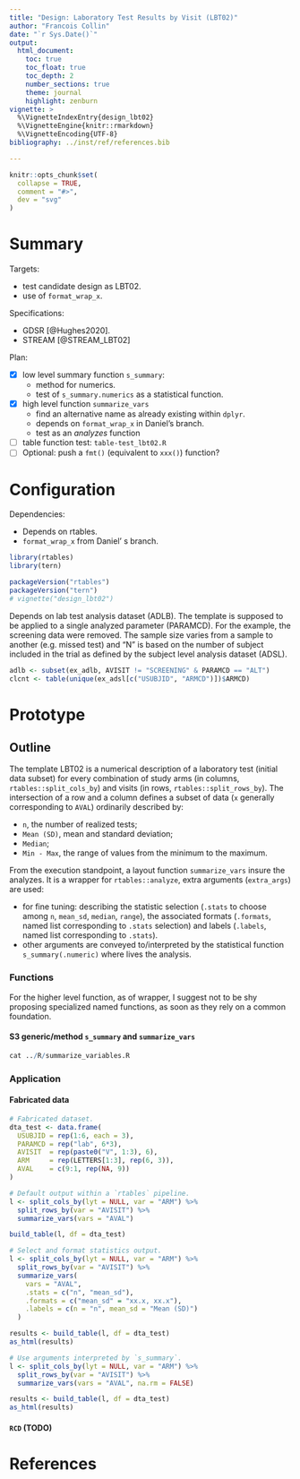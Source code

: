 ---
title: "Design: Laboratory Test Results by Visit (LBT02)"
author: "Francois Collin"
date: "`r Sys.Date()`"
output:
  html_document:
    toc: true
    toc_float: true
    toc_depth: 2
    number_sections: true
    theme: journal
    highlight: zenburn
vignette: >
  %\VignetteIndexEntry{design_lbt02}
  %\VignetteEngine{knitr::rmarkdown}
  %\VignetteEncoding{UTF-8}
bibliography: ../inst/ref/references.bib

---

```{r, include = FALSE}
knitr::opts_chunk$set(
  collapse = TRUE,
  comment = "#>",
  dev = "svg"
)
```

Summary
=======

Targets:

- test candidate design as LBT02.
- use of `format_wrap_x`.

Specifications:

+ GDSR [@Hughes2020].
+ STREAM [@STREAM_LBT02]

Plan:

- [x] low level summary function `s_summary`:
    + method for numerics.
    + test of `s_summary.numerics` as a statistical function.
- [x] high level function `summarize_vars`
    + find an alternative name as already existing within `dplyr`.
    + depends on `format_wrap_x` in Daniel's branch.
    + test as an *analyzes* function
- [ ] table function test: `table-test_lbt02.R`
- [ ] Optional: push a `fmt()` (equivalent to `xxx()`) function?

Configuration
=============

Dependencies:

- Depends on rtables.
- `format_wrap_x` from Daniel' s branch.

```{r setup}
library(rtables)
library(tern)

packageVersion("rtables")
packageVersion("tern")
# vignette("design_lbt02")
```

Depends on lab test analysis dataset (ADLB). The template is supposed to be
applied to a single analyzed parameter (PARAMCD). For the example, the 
screening data were removed. The sample size varies from a sample to another
(e.g. missed test) and "N" is based on the number of subject included in the
trial as defined by the subject level analysis dataset (ADSL).

```{r data}
adlb <- subset(ex_adlb, AVISIT != "SCREENING" & PARAMCD == "ALT")
clcnt <- table(unique(ex_adsl[c("USUBJID", "ARMCD")])$ARMCD)
```

Prototype
=========

Outline  {.tabset}
------------------

The template LBT02 is a numerical description of a laboratory test
(initial data subset)
for every combination of study arms (in columns, `rtables::split_cols_by`)
and visits (in rows, `rtables::split_rows_by`).
The intersection of a row and a column defines a subset of data (`x`
generally corresponding to `AVAL`) ordinarily described by:

- `n`, the number of realized tests;
- `Mean (SD)`, mean and standard deviation;
- `Median`;
- `Min - Max`, the range of values from the minimum to the maximum.

From the execution standpoint, a layout function `summarize_vars`
insure the analyzes. It is a wrapper for `rtables::analyze`, extra arguments
(`extra_args`) are used:

- for fine tuning: describing the statistic selection
(`.stats` to choose among `n`, `mean_sd`, `median`, `range`),
the associated formats
(`.formats`, named list corresponding to `.stats` selection)
and labels (`.labels`, named list corresponding to `.stats`).
- other arguments are conveyed to/interpreted by
the statistical function `s_summary(.numeric)` where lives the analysis.

### Functions {.tabset .tabset-pills}

For the higher level function, as of wrapper, I suggest not to be shy
proposing specialized named functions, as soon as they rely on
a common foundation.

#### S3 generic/method `s_summary` and `summarize_vars`

```{r summarize_variables.R, engine='bash', comment=''}
cat ../R/summarize_variables.R
```

### Application {.tabset .tabset-pills}

#### Fabricated data

```{r}
# Fabricated dataset.
dta_test <- data.frame(
  USUBJID = rep(1:6, each = 3),
  PARAMCD = rep("lab", 6*3),
  AVISIT  = rep(paste0("V", 1:3), 6),
  ARM     = rep(LETTERS[1:3], rep(6, 3)),
  AVAL    = c(9:1, rep(NA, 9))
)

# Default output within a `rtables` pipeline.
l <- split_cols_by(lyt = NULL, var = "ARM") %>%
  split_rows_by(var = "AVISIT") %>%
  summarize_vars(vars = "AVAL")

build_table(l, df = dta_test)

# Select and format statistics output.
l <- split_cols_by(lyt = NULL, var = "ARM") %>%
  split_rows_by(var = "AVISIT") %>%
  summarize_vars(
    vars = "AVAL",
    .stats = c("n", "mean_sd"),
    .formats = c("mean_sd" = "xx.x, xx.x"),
    .labels = c(n = "n", mean_sd = "Mean (SD)")
  )

results <- build_table(l, df = dta_test)
as_html(results)

# Use arguments interpreted by `s_summary`.
l <- split_cols_by(lyt = NULL, var = "ARM") %>%
  split_rows_by(var = "AVISIT") %>%
  summarize_vars(vars = "AVAL", na.rm = FALSE)

results <- build_table(l, df = dta_test)
as_html(results)

```

#### `RCD` (TODO)

References
==========
